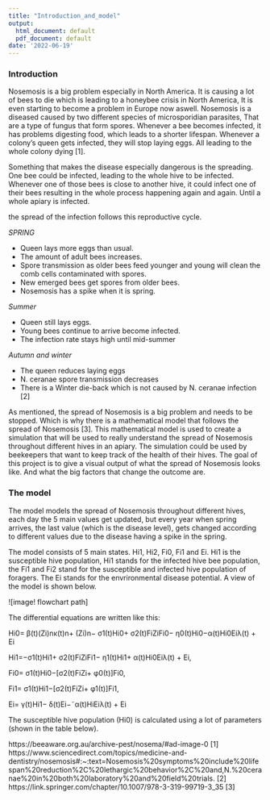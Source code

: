 ```yaml
---
title: "Introduction_and_model"
output:
  html_document: default
  pdf_document: default
date: '2022-06-19'
---
```



### Introduction

Nosemosis is a big problem especially in North America. It is causing a lot of bees to die which is leading to a honeybee crisis in North America, It is even starting to become a problem in Europe now aswell. Nosemosis is a diseased caused by two different species of microsporidian parasites, That are a type of fungus that form spores. Whenever a bee becomes infected, it has problems digesting food, which leads to a shorter lifespan. Whenever a colony's queen gets infected, they will stop laying eggs. All leading to the whole colony dying [1].

Something that makes the disease especially dangerous is the spreading. One bee could be infected, leading to the whole hive to be infected. Whenever one of those bees is close to another hive, it could infect one of their bees resulting in the whole process happening again and again. Until a whole apiary is infected.

the spread of the infection follows this reproductive cycle.

*SPRING*

- Queen lays more eggs than usual.
- The amount of adult bees increases. 
- Spore transmission as older bees feed younger and young will clean the comb cells contaminated with spores.
- New emerged bees get spores from older bees.
- Nosemosis has a spike when it is spring.

*Summer*

- Queen still lays eggs.
- Young bees continue to arrive become infected.
- The infection rate stays high until mid-summer

*Autumn and winter*

- The queen reduces laying eggs
- N. ceranae spore transmission decreases
- There is a Winter die-back which is not caused by N. ceranae infection
[2]

As mentioned, the spread of Nosemosis is a big problem and needs to be stopped. Which is why there is a mathematical model that follows the spread of Nosemosis [3]. This mathematical model is used to create a simulation that will be used to really understand the spread of Nosemosis throughout different hives in an apiary. The simulation could be used by beekeepers that want to keep track of the health of their hives. The goal of this project is to give a visual output of what the spread of Nosemosis looks like. And what the big factors that change the outcome are.

### The model

The model models the spread of Nosemosis throughout different hives, each day the 5 main values get updated, but every year when spring arrives, the last value (which is the disease level), gets changed according to different values due to the disease having a spike in the spring.

The model consists of 5 main states. Hi1, Hi2, Fi0, Fi1 and Ei. Hi1 is the susceptible hive population, Hi1 stands for the infected hive bee population, the Fi1 and Fi2 stand for the susceptible and infected hive population of foragers. The Ei stands for the envrironmental disease potential. A view of the model is shown below.

![image! flowchart path]

The differential equations are written like this:

Hi0= β(t)(Zi)nκ(t)n+ (Zi)n− σ1(t)Hi0+ σ2(t)FiZiFi0− η0(t)Hi0−α(t)Hi0Eiλ(t) + Ei

Hi1=−σ1(t)Hi1+ σ2(t)FiZiFi1− η1(t)Hi1+ α(t)Hi0Eiλ(t) + Ei,

Fi0= σ1(t)Hi0−[σ2(t)FiZi+ φ0(t)]Fi0,

Fi1= σ1(t)Hi1−[σ2(t)FiZi+ φ1(t)]Fi1,

Ei= γ(t)Hi1− δ(t)Ei−˜α(t)HiEiλ(t) + Ei

The susceptible hive population (Hi0) is calculated using a lot of parameters (shown in the table below). 

https://beeaware.org.au/archive-pest/nosema/#ad-image-0 [1]
https://www.sciencedirect.com/topics/medicine-and-dentistry/nosemosis#:~:text=Nosemosis%20symptoms%20include%20lifespan%20reduction%2C%20lethargic%20behavior%2C%20and,N.%20ceranae%20in%20both%20laboratory%20and%20field%20trials. [2]
https://link.springer.com/chapter/10.1007/978-3-319-99719-3_35 [3]
